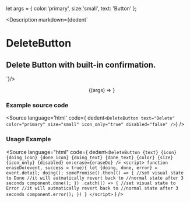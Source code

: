 let args = {
  color:'primary',
  size:'small',
  text: 'Button'
};

<Meta title="Buttons/DeleteButton" component={DeleteButton} />


<Description markdown={dedent`
# DeleteButton
## Delete Button with built-in confirmation.
`}/>

<div class="columns" >
  <div class="column" >
    <Story id="buttons-delete-button" name="DeleteButton" {...args} />
  </div>
  <div class="column" >
    <Story id="buttons-delete-button" name="Delete Button">
      {(args) => <DeleteButton {...args} />}
    </Story>
  </div>
</div>


### Example source code
<Source
  language='html'
  code={ dedent`<DeleteButton text="Delete" color="primary" size="small" icon_only="true" disabled="false" />`}
/>

### Usage Example
<Source
  language="html"
  code={
    dedent`<DeleteButton
          {text}
          {icon}
          {doing_icon}
          {done_icon}
          {doing_text}
          {done_text}
          {color}
          {size}
          {icon_only}
          {disabled}
          on:erase={eraseDo}
        />
    <script>
      function eraseDo(event, success = true){
        let {doing, done, error} = event.detail;
        doing();
        somePromise().then(() => {
          //set visual state to Done
          //it will autmatically revert back to
          //normal state after 3 seconds
          component.done();
        })
        .catch(() => {
          //set visual state to Error
          //it will autmatically revert back to
          //normal state after 3 seconds
          component.error();
        })
      }
    </script>`
  }
/>
<ArgsTable of={DeleteButton} />